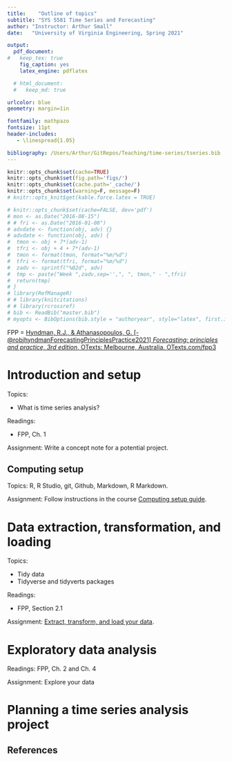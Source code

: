 ```yaml
---
title:    "Outline of topics"
subtitle: "SYS 5581 Time Series and Forecasting"
author: "Instructor: Arthur Small"
date:   "University of Virginia Engineering, Spring 2021"

output: 
  pdf_document:
#   keep_tex: true
    fig_caption: yes
    latex_engine: pdflatex

  # html_document:
  #   keep_md: true

urlcolor: blue
geometry: margin=1in

fontfamily: mathpazo
fontsize: 11pt
header-includes:
   - \linespread{1.05}

bibliography: /Users/Arthur/GitRepos/Teaching/time-series/tseries.bib
---
```


```r
knitr::opts_chunk$set(cache=TRUE)
knitr::opts_chunk$set(fig.path='figs/')
knitr::opts_chunk$set(cache.path='_cache/')
knitr::opts_chunk$set(warning=F, message=F)
# knitr::opts_knit$get(kable.force.latex = TRUE)
```

```r
# knitr::opts_chunk$set(cache=FALSE, dev='pdf')
# mon <- as.Date("2016-08-15")
# # fri <- as.Date("2016-01-08")
# advdate <- function(obj, adv) {}
# advdate <- function(obj, adv) {
#  tmon <- obj + 7*(adv-1)
#  tfri <- obj + 4 + 7*(adv-1)
#  tmon <- format(tmon, format="%m/%d")
#  tfri <- format(tfri, format="%m/%d")
#  zadv <- sprintf("%02d", adv)
#  tmp <- paste("Week ",zadv,sep='',", ", tmon," - ",tfri)
#  return(tmp)
# }
# library(RefManageR)
# # library(knitcitations)
# # library(rcrossref)
# bib <- ReadBib("master.bib")
# myopts <- BibOptions(bib.style = "authoryear", style="latex", first.inits=FALSE, max.names = 20)
```

FPP = [Hyndman, R.J., & Athanasopoulos, G. [-@robjhyndmanForecastingPrinciplesPractice2021] *Forecasting: principles and practice, 3rd edition*, OTexts: Melbourne, Australia. OTexts.com/fpp3](https://otexts.com/fpp3/)

# Introduction and setup

Topics:

* What is time series analysis?


Readings: 

* FPP, Ch. 1

Assignment: Write a concept note for a potential project.

## Computing setup

Topics: R, R Studio, git, Github, Markdown, R Markdown.

Assignment: Follow instructions in the course [Computing setup guide](https://github.com/uva-eng-time-series-sp21/sys5581-course-materials/blob/master/computing_setup_guide.pdf).


# Data extraction, transformation, and loading

Topics:

* Tidy data
* Tidyverse and tidyverts packages

Readings:

* FPP, Section 2.1

Assignment: [Extract, transform, and load your data](https://github.com/uva-eng-time-series-sp21/sys5581-course-materials/blob/master/assignments/assignment_data_etl.pdf).

# Exploratory data analysis

Readings: FPP, Ch. 2 and Ch. 4

Assignment: Explore your data





# Planning a time series analysis project




## References